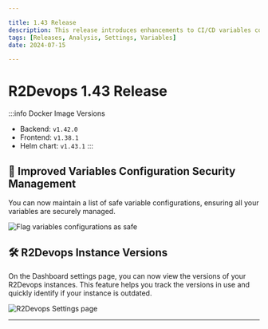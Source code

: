 ```yaml
---

title: 1.43 Release  
description: This release introduces enhancements to CI/CD variables controls and R2Devops instance version information.  
tags: [Releases, Analysis, Settings, Variables]  
date: 2024-07-15  

---
```


# R2Devops 1.43 Release


:::info Docker Image Versions
- Backend: `v1.42.0`
- Frontend: `v1.38.1`
- Helm chart: `v1.43.1`
:::

<!-- truncate -->

## 🔧 Improved Variables Configuration Security Management

You can now maintain a list of safe variable configurations, ensuring all your variables are securely managed.

![Flag variables configurations as safe](./flag_variables_conf.gif)

## 🛠️ R2Devops Instance Versions 

On the Dashboard settings page, you can now view the versions of your R2Devops instances. This feature helps you track the versions in use and quickly identify if your instance is outdated.

![R2Devops Settings page](./r2_instance_outdated.png)

-----

<ReleaseBottomButton />